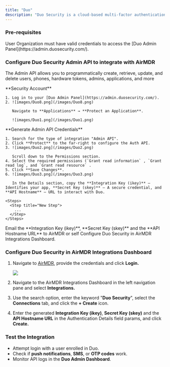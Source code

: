 ```yaml
---
title: "Duo"
description: "Duo Security is a cloud-based multi-factor authentication (MFA) and access security platform that helps protect applications and networks by requiring users to verify their identity using multiple authentication methods before granting access.."
---
```


### Pre-requisites

<Tip>
  User Organization must have valid credentials to access the [Duo Admin Panel](https://admin.duosecurity.com/).
</Tip>

### Configure Duo Security Admin API to integrate with AirMDR

The Admin API allows you to programmatically create, retrieve, update, and delete users, phones, hardware tokens, admins, applications, and more

<Steps>
  <Step title="Step 1">
    **Security Account** 

    1. Log in to your [Duo Admin Panel](https://admin.duosecurity.com/).
    2. ![images/Duo8.png](/images/Duo8.png)

       Navigate to **Applications** → **Protect an Application**.

       ![images/Duo1.png](/images/Duo1.png)
  </Step>
  <Step title="Step 2">
    **Generate Admin API Credentials**

    1. Search for the type of integration "Admin API".
    2. Click **Protect** to the far-right to configure the Auth API.
    3. ![images/Duo2.png](/images/Duo2.png)

       Scroll down to the Permissions section.
    4. Select the required permissions (`Grant read information` , `Grant read log`, and `Grant read resource` .
    5. Click **Save Changes**.
    6. ![images/Duo3.png](/images/Duo3.png)

       In the Details section, copy the **Integration Key (ikey)** – Identifies your app, **Secret Key (skey)** – A secure credential, and **API Hostname** – URL to interact with Duo.

    <Steps>
      <Step title="New Step">
        ...
      </Step>
    </Steps>
  </Step>
  <Step title="New Step">
    <Check>
      <Icon icon="envelope" /> Email the **Integration Key (ikey)**, **Secret Key (skey)** and the **API Hostname URL** to AirMDR or self Configure Duo Security in AirMDR Integrations Dashboard.
    </Check>
  </Step>
</Steps>

### Configure Duo Security in AirMDR Integrations Dashboard

1. Navigate to [AirMDR](https://app.airmdr.com/auth/login), provide the credentials and click **Login.**

   ![](/images/Datadog11.png)
2. Navigate to the AirMDR Integrations Dashboard in the left navigation pane and select **Integrations.**
3. Use the search option, enter the keyword "**Duo Security**", select the **Connections** tab, and click the **\+ Create** icon.
4. Enter the generated **Integration Key (ikey)**, **Secret Key (skey)** and the **API Hostname URL** in the Authentication Details field params, and click **Create.**

### Test the Integration

- Attempt login with a user enrolled in Duo.
- Check if **push notifications**, **SMS**, or **OTP codes** work.
- Monitor API logs in the **Duo Admin Dashboard**.